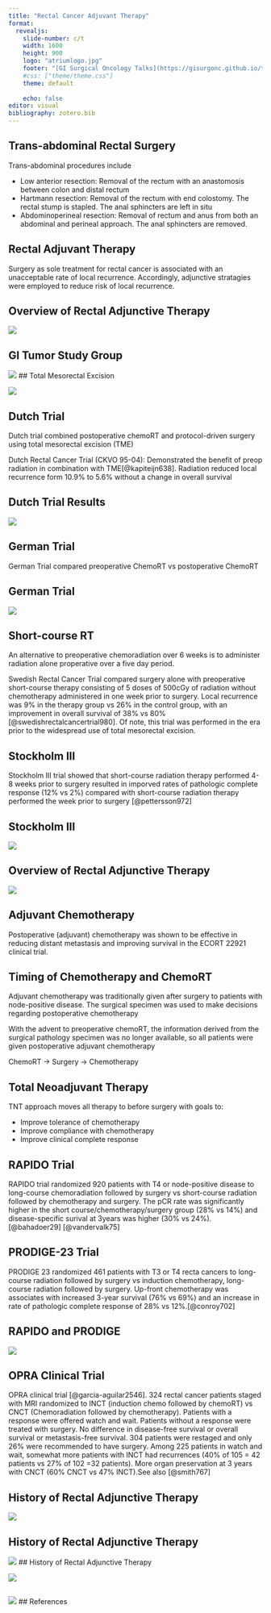 ```yaml
---
title: "Rectal Cancer Adjuvant Therapy"
format: 
  revealjs:
    slide-number: c/t
    width: 1600
    height: 900
    logo: "atriumlogo.jpg"
    footer: "[GI Surgical Oncology Talks](https://gisurgonc.github.io/talks/)"
    #css: ["theme/theme.css"]
    theme: default
      
    echo: false
editor: visual
bibliography: zotero.bib
---
```



## Trans-abdominal Rectal Surgery

Trans-abdominal procedures include

-   Low anterior resection: Removal of the rectum with an anastomosis between colon and distal rectum
-   Hartmann resection: Removal of the rectum with end colostomy. The rectal stump is stapled. The anal sphincters are left in situ
-   Abdominoperineal resection: Removal of rectum and anus from both an abdominal and perineal approach. The anal sphincters are removed.

## Rectal Adjuvant Therapy 

Surgery as sole treatment for rectal cancer is associated with an unacceptable rate of local recurrence. Accordingly, adjunctive stratagies were employed to reduce risk of local recurrence.

## Overview of Rectal Adjunctive Therapy

![](https://deidt7p41jzcy.cloudfront.net/rectal_cancer_rx_history_no_swedish.png)

## GI Tumor Study Group

![](https://deidt7p41jzcy.cloudfront.net/AnnGastroenterol-35-226-g003.jpg)
## Total Mesorectal Excision

![](https://deidt7p41jzcy.cloudfront.net/AnnGastroenterol-35-226-g002.jpg)


## Dutch Trial

Dutch trial combined postoperative chemoRT and protocol-driven surgery using total mesorectal excision (TME)

Dutch Rectal Cancer Trial (CKVO 95-04): Demonstrated the benefit of preop radiation in combination with TME[@kapiteijn638]. Radiation reduced local recurrence form 10.9% to 5.6% without a change in overall survival

## Dutch Trial Results

![](https://deidt7p41jzcy.cloudfront.net/AnnGastroenterol-35-226-g004.jpg)



## German Trial

German Trial compared preoperative ChemoRT vs postoperative ChemoRT

## German Trial

![](https://deidt7p41jzcy.cloudfront.net/AnnGastroenterol-35-226-g005.jpg)

## Short-course RT

An alternative to preoperative chemoradiation over 6 weeks is to administer radiation alone properative over a five day period.

Swedish Rectal Cancer Trial compared surgery alone with preoperative short-course therapy consisting of 5 doses of 500cGy of radiation without chemotherapy administered in one week prior to surgery. Local recurrence was 9% in the therapy group vs 26% in the control group, with an improvement in overall survival of 38% vs 80%[@swedishrectalcancertrial980]. Of note, this trial was performed in the era prior to the widespread use of total mesorectal excision.


## Stockholm III

Stockholm III trial showed that short-course radiation therapy performed 4-8 weeks prior to surgery resulted in imporved rates of pathologic complete response (12% vs 2%) compared with short-course radiation therapy performed the week prior to surgery [@pettersson972]

## Stockholm III

![](https://deidt7p41jzcy.cloudfront.net/AnnGastroenterol-35-226-g007.jpg)



## Overview of Rectal Adjunctive Therapy

![](https://deidt7p41jzcy.cloudfront.net/rectal_cancer_rx_history.png)


## Adjuvant Chemotherapy

Postoperative (adjuvant) chemotherapy was shown to be effective in reducing distant metastasis and improving survival in the ECORT 22921 clinical trial.

## Timing of Chemotherapy and ChemoRT

Adjuvant chemotherapy was traditionally given after surgery to patients with node-positive disease.  The surgical specimen was used to make decisions regarding postoperative chemotherapy

With the advent to preoperative chemoRT, the information derived from the surgical pathology specimen was no longer available, so all patients were given postoperative adjuvant chemotherapy

ChemoRT $\rightarrow$ Surgery $\rightarrow$ Chemotherapy

## Total Neoadjuvant Therapy

TNT approach moves all therapy to before surgery with goals to:

- Improve tolerance of chemotherapy
- Improve compliance with chemotherapy
- Improve clinical complete response

## RAPIDO Trial

RAPIDO trial randomized 920 patients with T4 or node-positive disease to long-course chemoradiation followed by surgery vs short-course radiation followed by chemotherapy and surgery. The pCR rate was significantly higher in the short course/chemotherapy/surgery group (28% vs 14%) and disease-specific surival at 3years was higher (30% vs 24%).[@bahadoer29] [@vandervalk75]

## PRODIGE-23 Trial

PRODIGE 23 randomized 461 patients with T3 or T4 recta cancers to long-course radiation followed by surgery vs induction chemotherapy, long-course radiation followed by surgery. Up-front chemotherapy was associates with increased 3-year survival (76% vs 69%) and an increase in rate of pathologic complete response of 28% vs 12%.[@conroy702]

## RAPIDO and PRODIGE

![](https://deidt7p41jzcy.cloudfront.net/AnnGastroenterol-35-226-g007.jpg)

## OPRA Clinical Trial

OPRA clinical trial [@garcia-aguilar2546]. 324 rectal cancer patients staged with MRI randomized to INCT (induction chemo followed by chemoRT) vs CNCT (Chemoradiation followed by chemotherapy). Patients with a response were offered watch and wait. Patients without a response were treated with surgery. No difference in disease-free survival or overall survival or metastasis-free survival. 304 patients were restaged and only 26% were recommended to have surgery. Among 225 patients in watch and wait, somewhat more patients with INCT had recurrences (40% of 105 = 42 patients vs 27% of 102 =32 patients). More organ preservation at 3 years with CNCT (60% CNCT vs 47% INCT).See also [@smith767]

## History of Rectal Adjunctive Therapy

![](https://deidt7p41jzcy.cloudfront.net/rectal_cancer_rx_history.png)



## History of Rectal Adjunctive Therapy

![](https://deidt7p41jzcy.cloudfront.net/AnnGastroenterol-35-226-g005.jpg)
## History of Rectal Adjunctive Therapy

![](https://deidt7p41jzcy.cloudfront.net/AnnGastroenterol-35-226-g004.jpg)

##

![](https://deidt7p41jzcy.cloudfront.net/AnnGastroenterol-35-226-g003.jpg)
## References

